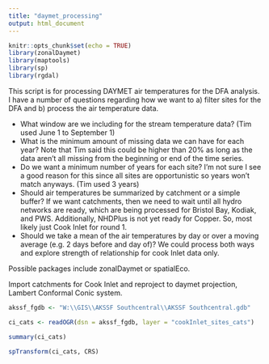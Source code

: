 ```yaml
---
title: "daymet_processing"
output: html_document
---
```


```r
knitr::opts_chunk$set(echo = TRUE)
library(zonalDaymet)
library(maptools)
library(sp)
library(rgdal)


```

This script is for processing DAYMET air temperatures for the DFA analysis. I have a number of questions regarding how we want to a) filter sites for the DFA and b) process the air temperature data.

* What window are we including for the stream temperature data? (Tim used June 1 to September 1)
* What is the minimum amount of missing data we can have for each year? Note that Tim said this could be higher than 20% as long as the data aren't all missing from the beginning or end of the time series.
* Do we want a minimum number of years for each site? I'm not sure I see a good reason for this since all sites are opportunistic so years won't match anyways. (Tim used 3 years)
* Should air temperatures be summarized by catchment or a simple buffer? If we want catchments, then we need to wait until all hydro networks are ready, which are being processed for Bristol Bay, Kodiak, and PWS. Additionally, NHDPlus is not yet ready for Copper. So, most likely just Cook Inlet for round 1. 
* Should we take a mean of the air temperatures by day or over a moving average (e.g. 2 days before and day of)? We could process both ways and explore strength of relationship for cook Inlet data only.


Possible packages include zonalDaymet or spatialEco.


Import catchments for Cook Inlet and reproject to daymet projection, Lambert Conformal Conic system.

```r
akssf_fgdb <- "W:\\GIS\\AKSSF Southcentral\\AKSSF Southcentral.gdb" 

ci_cats <- readOGR(dsn = akssf_fgdb, layer = "cookInlet_sites_cats")

summary(ci_cats)

spTransform(ci_cats, CRS)
```

